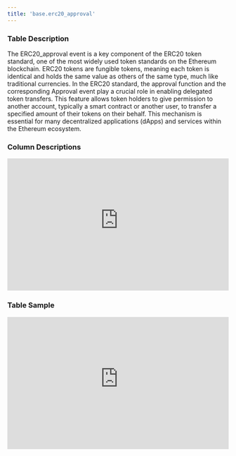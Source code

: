 ```yaml
---
title: 'base.erc20_approval'
---
```


### Table Description
The ERC20_approval event is a key component of the ERC20 token standard, one of the most widely used token standards on the Ethereum blockchain. ERC20 tokens are fungible tokens, meaning each token is identical and holds the same value as others of the same type, much like traditional currencies. In the ERC20 standard, the approval function and the corresponding Approval event play a crucial role in enabling delegated token transfers. This feature allows token holders to give permission to another account, typically a smart contract or another user, to transfer a specified amount of their tokens on their behalf. This mechanism is essential for many decentralized applications (dApps) and services within the Ethereum ecosystem.
### Column Descriptions

<div>
    <iframe
        src="https://doc-embed-app.chainbasehq.com/columns/base.erc20_approval"
        width="100%"
        height="300px"
        frameBorder="0"
        scrolling="no"
    ></iframe>
</div>

### Table Sample

<div>
    <iframe
        src="https://doc-embed-app.chainbasehq.com/data/base.erc20_approval"
        width="100%"
        height="300px"
        frameBorder="0"
        scrolling="no"
    ></iframe>
</div>
